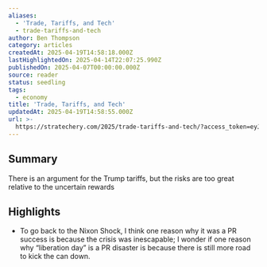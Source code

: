 ```yaml
---
aliases:
  - 'Trade, Tariffs, and Tech'
  - trade-tariffs-and-tech
author: Ben Thompson
category: articles
createdAt: 2025-04-19T14:58:18.000Z
lastHighlightedOn: 2025-04-14T22:07:25.990Z
publishedOn: 2025-04-07T00:00:00.000Z
source: reader
status: seedling
tags:
  - economy
title: 'Trade, Tariffs, and Tech'
updatedAt: 2025-04-19T14:58:55.000Z
url: >-
  https://stratechery.com/2025/trade-tariffs-and-tech/?access_token=eyJhbGciOiJSUzI1NiIsImtpZCI6InN0cmF0ZWNoZXJ5LnBhc3Nwb3J0Lm9ubGluZSIsInR5cCI6IkpXVCJ9.eyJhdWQiOiJzdHJhdGVjaGVyeS5wYXNzcG9ydC5vbmxpbmUiLCJhenAiOiJIS0xjUzREd1Nod1AyWURLYmZQV00xIiwiZW50Ijp7InVyaSI6WyJodHRwczovL3N0cmF0ZWNoZXJ5LmNvbS8yMDI1L3RyYWRlLXRhcmlmZnMtYW5kLXRlY2gvIl19LCJleHAiOjE3NDY2MjA4ODQsImlhdCI6MTc0NDAyODg4NCwiaXNzIjoiaHR0cHM6Ly9hcHAucGFzc3BvcnQub25saW5lL29hdXRoIiwic2NvcGUiOiJmZWVkOnJlYWQgYXJ0aWNsZTpyZWFkIGFzc2V0OnJlYWQgY2F0ZWdvcnk6cmVhZCBlbnRpdGxlbWVudHMiLCJzdWIiOiI5b2pxSGs5ckwycFlUWG1TQkxyNW9zIiwidXNlIjoiYWNjZXNzIn0.UqczW2uAqoCo9eMQl9QJmrV4x8pN8tCw7QVlKqrx2fO6obFtufJMc5Bnop7jC5D4aAFI3Kte90rbwA4EvfQLqIF_J7mHGPVpi3aPpWmCq0z8_bHb0EPxM-CWvjZYeMPLGXP1l0Sn2IBI-4lF_2OMT0Y23GjgFiy2yOm7ADuSN9qLdZriCxMlHgyERRNZgGD4MNkGzvu4-yehrAArGyYJOVWJpbwHhKXUrpOuuNmxwEWFkxkjStmYXbrEvzn0D4PNy81Ba82apvjuTIVXpxxYcoaD4Z3yCbi1btl6Dq0fStxzeIAfjP4by-dSkyz8PkQYzyhwYbmxV041MjT1sb-MkQ
---
```

## Summary

There is an argument for the Trump tariffs, but the risks are too great relative to the uncertain rewards

## Highlights

- To go back to the Nixon Shock, I think one reason why it was a PR success is because the crisis was inescapable; I wonder if one reason why “liberation day” is a PR disaster is because there is still more road to kick the can down.
